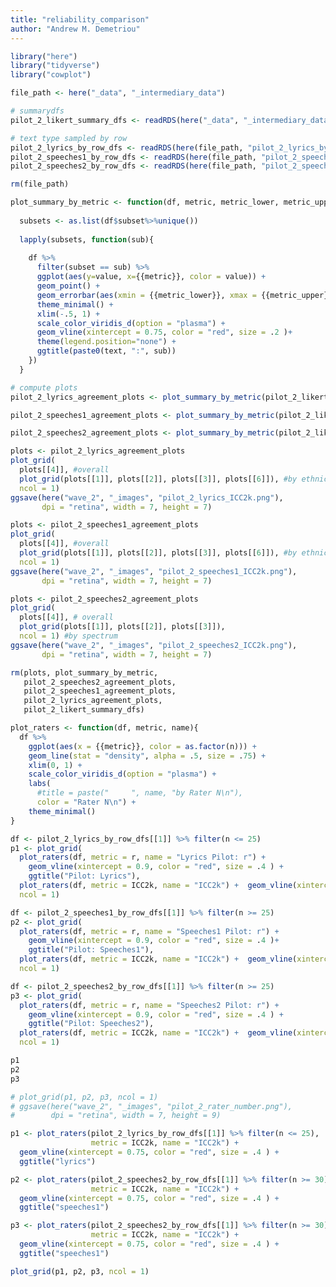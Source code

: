 ```yaml
---
title: "reliability_comparison"
author: "Andrew M. Demetriou"
---
```


```r
library("here")
library("tidyverse")
library("cowplot")
```

```r
file_path <- here("_data", "_intermediary_data")

# summarydfs
pilot_2_likert_summary_dfs <- readRDS(here("_data", "_intermediary_data", "pilot_2_likert_summary_dfs.RDS"))

# text type sampled by row
pilot_2_lyrics_by_row_dfs <- readRDS(here(file_path, "pilot_2_lyrics_by_row_dfs.RDS"))
pilot_2_speeches1_by_row_dfs <- readRDS(here(file_path, "pilot_2_speeches1_by_row_dfs.RDS"))
pilot_2_speeches2_by_row_dfs <- readRDS(here(file_path, "pilot_2_speeches2_by_row_dfs.RDS"))

rm(file_path)
```


```r
plot_summary_by_metric <- function(df, metric, metric_lower, metric_upper, text) {
  
  subsets <- as.list(df$subset%>%unique())
  
  lapply(subsets, function(sub){
    
    df %>%
      filter(subset == sub) %>%
      ggplot(aes(y=value, x={{metric}}, color = value)) +
      geom_point() +
      geom_errorbar(aes(xmin = {{metric_lower}}, xmax = {{metric_upper}})) +
      theme_minimal() +
      xlim(-.5, 1) +
      scale_color_viridis_d(option = "plasma") +
      geom_vline(xintercept = 0.75, color = "red", size = .2 )+
      theme(legend.position="none") +
      ggtitle(paste0(text, ":", sub))
    })
  }
```

```r
# compute plots
pilot_2_lyrics_agreement_plots <- plot_summary_by_metric(pilot_2_likert_summary_dfs[[1]], ICC2k, ICC2k_lower, ICC2k_upper, "lyrics")

pilot_2_speeches1_agreement_plots <- plot_summary_by_metric(pilot_2_likert_summary_dfs[[2]], ICC2k, ICC2k_lower, ICC2k_upper, "speeches1")

pilot_2_speeches2_agreement_plots <- plot_summary_by_metric(pilot_2_likert_summary_dfs[[3]], ICC2k, ICC2k_lower, ICC2k_upper, "speeches2")
```


```r
plots <- pilot_2_lyrics_agreement_plots
plot_grid(
  plots[[4]], #overall
  plot_grid(plots[[1]], plots[[2]], plots[[3]], plots[[6]]), #by ethnicity
  ncol = 1)
ggsave(here("wave_2", "_images", "pilot_2_lyrics_ICC2k.png"), 
       dpi = "retina", width = 7, height = 7)

plots <- pilot_2_speeches1_agreement_plots
plot_grid(
  plots[[4]], #overall
  plot_grid(plots[[1]], plots[[2]], plots[[3]], plots[[6]]), #by ethnicity
  ncol = 1)
ggsave(here("wave_2", "_images", "pilot_2_speeches1_ICC2k.png"), 
       dpi = "retina", width = 7, height = 7)

plots <- pilot_2_speeches2_agreement_plots
plot_grid(
  plots[[4]], # overall
  plot_grid(plots[[1]], plots[[2]], plots[[3]]), 
  ncol = 1) #by spectrum
ggsave(here("wave_2", "_images", "pilot_2_speeches2_ICC2k.png"), 
       dpi = "retina", width = 7, height = 7)
```

```r
rm(plots, plot_summary_by_metric, 
   pilot_2_speeches2_agreement_plots, 
   pilot_2_speeches1_agreement_plots, 
   pilot_2_lyrics_agreement_plots, 
   pilot_2_likert_summary_dfs)
```

```r
plot_raters <- function(df, metric, name){
  df %>%
    ggplot(aes(x = {{metric}}, color = as.factor(n))) +
    geom_line(stat = "density", alpha = .5, size = .75) +
    xlim(0, 1) +
    scale_color_viridis_d(option = "plasma") +
    labs(
      #title = paste("     ", name, "by Rater N\n"), 
      color = "Rater N\n") +
    theme_minimal()
}
```

```r
df <- pilot_2_lyrics_by_row_dfs[[1]] %>% filter(n <= 25)
p1 <- plot_grid(
  plot_raters(df, metric = r, name = "Lyrics Pilot: r") + 
    geom_vline(xintercept = 0.9, color = "red", size = .4 ) + 
    ggtitle("Pilot: Lyrics"), 
  plot_raters(df, metric = ICC2k, name = "ICC2k") +  geom_vline(xintercept = 0.75, color = "red", size = .4 ), 
  ncol = 1)

df <- pilot_2_speeches1_by_row_dfs[[1]] %>% filter(n >= 25)
p2 <- plot_grid(
  plot_raters(df, metric = r, name = "Speeches1 Pilot: r") + 
    geom_vline(xintercept = 0.9, color = "red", size = .4 )+ 
    ggtitle("Pilot: Speeches1"),
  plot_raters(df, metric = ICC2k, name = "ICC2k") +  geom_vline(xintercept = 0.75, color = "red", size = .4 ), 
  ncol = 1)

df <- pilot_2_speeches2_by_row_dfs[[1]] %>% filter(n >= 25)
p3 <- plot_grid(
  plot_raters(df, metric = r, name = "Speeches2 Pilot: r") + 
    geom_vline(xintercept = 0.9, color = "red", size = .4 ) + 
    ggtitle("Pilot: Speeches2"),
  plot_raters(df, metric = ICC2k, name = "ICC2k") +  geom_vline(xintercept = 0.75, color = "red", size = .4 ), 
  ncol = 1)

p1
p2
p3

# plot_grid(p1, p2, p3, ncol = 1)
# ggsave(here("wave_2", "_images", "pilot_2_rater_number.png"), 
#        dpi = "retina", width = 7, height = 9)
```

```r
p1 <- plot_raters(pilot_2_lyrics_by_row_dfs[[1]] %>% filter(n <= 25), 
                  metric = ICC2k, name = "ICC2k") +  
  geom_vline(xintercept = 0.75, color = "red", size = .4 ) + 
  ggtitle("lyrics")

p2 <- plot_raters(pilot_2_speeches2_by_row_dfs[[1]] %>% filter(n >= 30), 
                  metric = ICC2k, name = "ICC2k") +  
  geom_vline(xintercept = 0.75, color = "red", size = .4 ) +
  ggtitle("speeches1")

p3 <- plot_raters(pilot_2_speeches2_by_row_dfs[[1]] %>% filter(n >= 30), 
                  metric = ICC2k, name = "ICC2k") +  
  geom_vline(xintercept = 0.75, color = "red", size = .4 ) +
  ggtitle("speeches1")

plot_grid(p1, p2, p3, ncol = 1)
```

